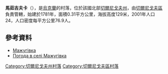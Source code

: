 {{coord|51|23|54|N|31|5|39|E|scale:100000|display=title}}

'''馬茹吉夫卡'''（{{lang-uk|Мажугівка}}），是[[烏克蘭|烏克蘭]]的村落，位於該國北部[[切爾尼戈夫州|切爾尼戈夫州]]，由[[切爾尼戈夫區|切爾尼戈夫區]]負責管轄，始建於1781年，面積0.31平方公里，海拔高度129米，2001年人口24，人口密度每平方公里76.9人。

==參考資料==
*[http://w1.c1.rada.gov.ua/pls/z7502/A005?rdat1=10.03.2014&rf7571=41483 Мажугівка]{{dead link|date=2018年5月 |bot=InternetArchiveBot |fix-attempted=yes }}
* [http://weather.in.ua/ua/chernigovskaja/14278 Погода в селі Мажугівка]

[[Category:切爾尼戈夫州村落|Category:切爾尼戈夫州村落]]
[[Category:切爾尼戈夫區村落|Category:切爾尼戈夫區村落]]


{{Chernihiv-geo-stub}}